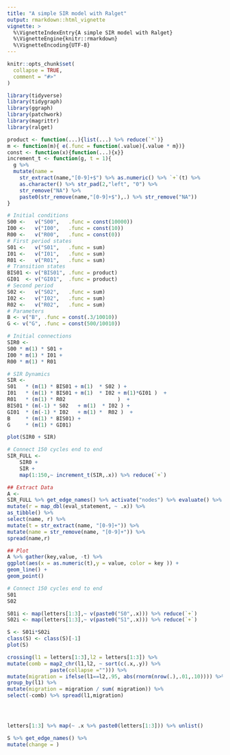 ```yaml
---
title: "A simple SIR model with Ralget"
output: rmarkdown::html_vignette
vignette: >
  %\VignetteIndexEntry{A simple SIR model with Ralget}
  %\VignetteEngine{knitr::rmarkdown}
  %\VignetteEncoding{UTF-8}
---
```


```r
knitr::opts_chunk$set(
  collapse = TRUE,
  comment = "#>"
)
```

```r
library(tidyverse)
library(tidygraph)
library(ggraph)
library(patchwork)
library(magrittr)
library(ralget)
```

```r
product <- function(...){list(...) %>% reduce(`*`)}
m <- function(m){ e(.func = function(.value){.value * m})}
const <- function(x){function(...){x}}
increment_t <- function(g, t = 1){
  g %>% 
  mutate(name = 
    str_extract(name,"[0-9]+$") %>% as.numeric() %>% `+`(t) %>% 
    as.character() %>% str_pad(2,"left", "0") %>% 
    str_remove("NA") %>% 
    paste0(str_remove(name,"[0-9]+$"),.) %>% str_remove("NA"))
}
```



```r
# Initial conditions
S00 <-   v("S00",   .func = const(10000))
I00 <-   v("I00",   .func = const(10))
R00 <-   v("R00",   .func = const(0))
# First period states 
S01 <-   v("S01",   .func = sum)
I01 <-   v("I01",   .func = sum)
R01 <-   v("R01",   .func = sum)
# Transition states 
BIS01 <- v("BIS01", .func = product)
GI01  <- v("GI01",  .func = product)
# Second period
S02 <-   v("S02",   .func = sum)
I02 <-   v("I02",   .func = sum)
R02 <-   v("R02",   .func = sum)
# Parameters 
B <- v("B", .func = const(.3/10010))
G <- v("G", .func = const(500/10010))
```


```r
# Initial connections
SIR0 <-
S00 * m(1) * S01 + 
I00 * m(1) * I01 + 
R00 * m(1) * R01 

# SIR Dynamics 
SIR <- 
S01   * (m(1) * BIS01 + m(1)  * S02 ) +
I01   * (m(1) * BIS01 + m(1)  * I02 + m(1)*GI01 )  +
R01   * (m(1) * R02                 )  +
BIS01 * (m(-1) * S02   + m(1)  * I02 ) + 
GI01  * (m(-1) * I02   + m(1) *  R02 )  +
B     * (m(1) * BIS01) +
G     * (m(1) * GI01)

plot(SIR0 + SIR)
```


```r
# Connect 150 cycles end to end
SIR_FULL <- 
    SIR0 + 
    SIR + 
    map(1:150,~ increment_t(SIR,.x)) %>% reduce(`+`)
```



```r
## Extract Data
A <- 
SIR_FULL %>% get_edge_names() %>% activate("nodes") %>% evaluate() %>%
mutate(r = map_dbl(eval_statement, ~ .x)) %>% 
as_tibble() %>% 
select(name, r) %>% 
mutate(t = str_extract(name, "[0-9]+")) %>% 
mutate(name = str_remove(name, "[0-9]+")) %>% 
spread(name,r)

## Plot
A %>% gather(key,value, -t) %>% 
ggplot(aes(x = as.numeric(t),y = value, color = key )) + 
geom_line() + 
geom_point()
```


```r
# Connect 150 cycles end to end
S01
S02

S01i <- map(letters[1:3],~ v(paste0("S0",.x))) %>% reduce(`+`)
S02i <- map(letters[1:3],~ v(paste0("S1",.x))) %>% reduce(`+`)

S <- S01i*S02i
class(S) <- class(S)[-1]
plot(S)

crossing(l1 = letters[1:3],l2 = letters[1:3]) %>%
mutate(comb = map2_chr(l1,l2, ~ sort(c(.x,.y)) %>% 
              paste(collapse =""))) %>% 
mutate(migration = ifelse(l1==l2,.95, abs(rnorm(nrow(.),.01,.10)))) %>%   
group_by(l1) %>% 
mutate(migration = migration / sum( migration)) %>%
select(-comb) %>% spread(l1,migration)




letters[1:3] %>% map(~ .x %>% paste0(letters[1:3])) %>% unlist()

S %>% get_edge_names() %>%
mutate(change = )

```
















